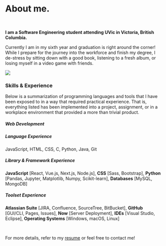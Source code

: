 
# About me.
<br />

**I am a Software Engineering student attending UVic in Victoria, British Columbia.**

Currently I am in my sixth year and graduation is right around the corner! While I prepare for the journey into the workforce 
and finish my degree, I de-stress by sitting down with a good book, listening to a fresh album, or losing myself in a video game with friends.

<div className='headshot-box mb-3'>
    <img className='about-headshot' src='./static/img/headshot.jpg'/>
</div>

### Skills & Experience
Below is a summarization of programming languages and tools that I have been exposed to in a way that required practical experience.
That is, everything listed has been implemented into a project, assignment, or in a workplace environment that provided a more than trivial product.

##### Web Development
<div className='about-bars w-100 d-inline-block mb-3'>
    <div className='web-skills w-50 d-inline-block'>
        <SkillBar skill='70' name='HTML'/>
        <SkillBar skill='70' name='CSS & SASS'/>
        <SkillBar skill='60' name='JavaScript'/>
        <SkillBar skill='30' name='Design'/>
    </div>
    <div className='js-skills w-50 d-inline-block'>
        <SkillBar skill='50' name='Bootstrap'/>
        <SkillBar skill='40' name='React'/>
        <SkillBar skill='40' name='Next.js'/>
        <SkillBar skill='50' name='Vue.js'/>
    </div>
</div>

##### Language Experience
JavaScript, HTML, CSS, C, Python, Java, Git

##### Library & Framework Experience
**JavaScript** [React, Vue.js, Next.js, Node.js], **CSS** [Sass, Bootstrap], **Python** [Pandas, Jupyter, Matplotlib, Numpy, Scikit-learn],
**Databases** [MySQL, MongoDB]

##### Toolset Experience
**Atlassian Suite** [JIRA, Confluence, SourceTree, BitBucket], **GitHub** [GUI/CLI, Pages, Issues], **Now** [Server Deployment],
**IDEs** [Visual Studio, Eclipse], **Operating Systems** [Windows, macOS, Linux]

<br />

For more details, refer to my [resume](/) or feel free to contact me!